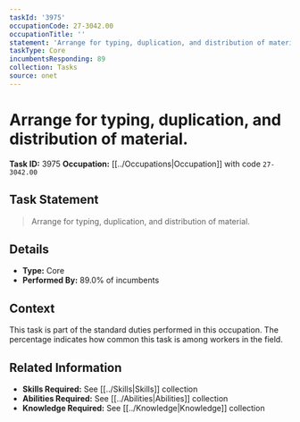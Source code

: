 ```yaml
---
taskId: '3975'
occupationCode: 27-3042.00
occupationTitle: ''
statement: 'Arrange for typing, duplication, and distribution of material.'
taskType: Core
incumbentsResponding: 89
collection: Tasks
source: onet
---
```

# Arrange for typing, duplication, and distribution of material.

**Task ID:** 3975
**Occupation:** [[../Occupations|Occupation]] with code `27-3042.00`

## Task Statement

> Arrange for typing, duplication, and distribution of material.

## Details

- **Type:** Core
- **Performed By:** 89.0% of incumbents

## Context

This task is part of the standard duties performed in this occupation. The percentage indicates how common this task is among workers in the field.

## Related Information

- **Skills Required:** See [[../Skills|Skills]] collection
- **Abilities Required:** See [[../Abilities|Abilities]] collection
- **Knowledge Required:** See [[../Knowledge|Knowledge]] collection
